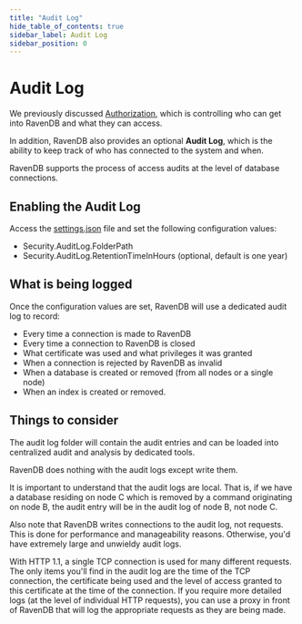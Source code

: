 ```yaml
---
title: "Audit Log"
hide_table_of_contents: true
sidebar_label: Audit Log
sidebar_position: 0
---
```



# Audit Log

We previously discussed [Authorization](../authorization/security-clearance-and-permissions.mdx), which is controlling who can get into RavenDB and what they can access.

In addition, RavenDB also provides an optional **Audit Log**, which is the ability to keep track of who has connected to the system and when. 

RavenDB supports the process of access audits at the level of database connections.

## Enabling the Audit Log

Access the [settings.json](../../configuration/configuration-options.mdx#json) file and set the following configuration values: 

* Security.AuditLog.FolderPath 
* Security.AuditLog.RetentionTimeInHours (optional, default is one year)

## What is being logged

Once the configuration values are set, RavenDB will use a dedicated audit log to record:

* Every time a connection is made to RavenDB
* Every time a connection to RavenDB is closed
* What certificate was used and what privileges it was granted
* When a connection is rejected by RavenDB as invalid 
* When a database is created or removed (from all nodes or a single node)
* When an index is created or removed. 

## Things to consider

The audit log folder will contain the audit entries and can be loaded into centralized audit and analysis by dedicated tools. 

RavenDB does nothing with the audit logs except write them. 

It is important to understand that the audit logs are local. That is, if we have a database residing on node C which is removed by a command originating on node B, 
the audit entry will be in the audit log of node B, not node C. 

Also note that RavenDB writes connections to the audit log, not requests. This is done for performance and manageability reasons. Otherwise, you'd have extremely large and unwieldy audit logs. 

With HTTP 1.1, a single TCP connection is used for many different requests. The only items you'll find in the audit log are the time of the TCP connection, the certificate being used 
and the level of access granted to this certificate at the time of the connection. If you require more detailed logs (at the level of individual HTTP requests), 
you can use a proxy in front of RavenDB that will log the appropriate requests as they are being made.

